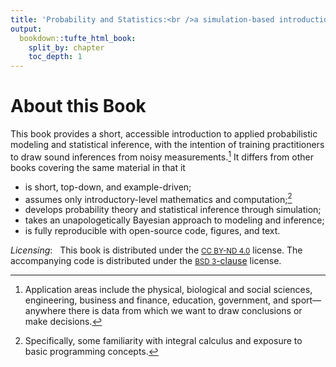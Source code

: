 ```yaml
---
title: 'Probability and Statistics:<br />a simulation-based introduction'
output:
  bookdown::tufte_html_book:
    split_by: chapter
    toc_depth: 1
---
```


# About this Book {-}

This book provides a short, accessible introduction to applied
probabilistic modeling and statistical inference, with the intention
of training practitioners to draw sound inferences from noisy
measurements.^[Application areas include the physical, biological and
social sciences, engineering, business and finance, education,
government, and sport---anywhere there is data from which we want to
draw conclusions or make decisions.]  It differs from other books
covering the same material in that it

* is short, top-down, and example-driven;
* assumes only introductory-level mathematics and
 computation;^[Specifically, some familiarity with integral calculus
 and exposure to basic programming concepts.]
* develops probability theory and statistical inference through simulation;
* takes an unapologetically Bayesian approach to modeling and inference;
* is fully reproducible with open-source code, figures, and text.

*Licensing*: &nbsp; This book is distributed under the [<small>CC
BY-ND 4.0</small>](https://creativecommons.org/licenses/by-nd/4.0/)
license.  The accompanying code is distributed under the [<small>BSD
3</small>-clause](https://opensource.org/licenses/BSD-3-Clause) license.
